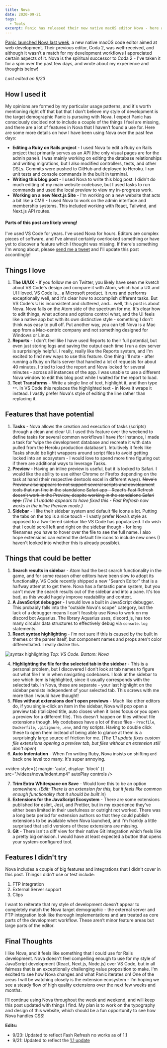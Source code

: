 ```yaml
---
title: Nova
date: 2020-09-21
tags:
  - Tools
excerpt: Panic has released their new native macOS editor Nova - here are my thoughts after trying it out for a few days!
---
```


[Panic launched Nova last week](https://nova.app), a new native macOS code editor aimed at web development. Their previous editor, Coda 2, was well-received, and although it wasn’t a match for my development workflows I appreciated certain aspects of it. Nova is the spiritual successor to Coda 2 - I've taken it for a spin over the past few days, and wrote about my experience and thoughts below!

_Last edited on 9/23_

## How I used it

My opinions are formed by my particular usage patterns, and it's worth mentioning right off that bat that I don't believe my style of development is the target demographic Panic is pursuing with Nova. I expect Panic has consciously decided not to include a couple of the things I feel are missing, and there are a lot of features in Nova that I haven’t found a use for. Here are some more details on how I have been using Nova over the past few days:

- **Editing a Ruby on Rails project** - I used Nova to edit a Ruby on Rails project that primarily serves as an API (the only visual pages are for the admin panel). I was mainly working on editing the database relationships and writing migrations, but I also modified controllers, tests, and other DSLs. Commits were pushed to GitHub and deployed to Heroku. I ran unit tests and console commands in the built in terminal.
- **Writing this blog post** - I used Nova to write this blog post. I didn't do much editing of my main website codebase, but I used tasks to run commands and used the local preview to view my in-progress work.
- **Working on a new Next.js Site** - I'm working on a new website that acts a bit like a CMS - I used Nova to work on the admin interface and membership systems. This included working with React, Tailwind, and Next.js API routes.

#### Parts of this post are likely wrong!

I've used VS Code for years. I've used Nova for hours. Editors are complex pieces of software, and I've almost certainly overlooked something or have yet to discover a feature which I thought was missing. If there's something I'm wrong about, please [send me a tweet](https://twitter.com/ianmitchel1) and I'll update this post accordingly!

## Things I love

1. **The UI/UX** - If you follow me on Twitter, you likely have seen me kvetch about VS Code's design and compare it with Atom, which had a UX and UI I loved. VS Code is... a Microsoft product. It runs and performs exceptionally well, and it's clear how to accomplish different tasks. But VS Code's UI is inconsistent and cluttered, and... well, this post is about Nova. Nova falls on the Atom side of the spectrum for me. It's clear how to edit things, what actions and options control what, and the UI feels like a native app but with its own distinctive style - something I don't think was easy to pull off. Put another way, you can tell Nova is a Mac app from a Mac-centric company and not something designed for Windows or Linux.
2. **Reports** - I don't feel like I have used Reports to their full potential, but even just storing logs and saving the output each time I run a dev server is surprisingly helpful. I really, really like the Reports system, and I'm excited to find new ways to use this feature. One thing I'll note - after running a Ruby on Rails server that handled a lot of requests for about 40 minutes, I tried to load the report and Nova locked for several minutes - across all instances of the app. I was unable to use a different Nova window to edit this blog post while I waited for the report to load.
3. **Text Transforms** - Write a single line of text, highlight it, and then type `**`. In VS Code this replaces the highlighted text - in Nova it wraps it instead. I vastly prefer Nova's style of editing the line rather than replacing it.

## Features that have potential

1. **Tasks** - Nova allows the creation and execution of tasks (scripts) through a clean and clear UI. I used this feature over the weekend to define tasks for several common workflows I have (for instance, I made a task for ‘wipe the development database and recreate it with data pulled from the Heroku production database'). Intuitively it feels like Tasks should be light wrappers around script files to avoid getting locked into an ecosystem - I would love to spend more time figuring out if there are additional ways to leverage Tasks.
2. **Preview** - Having an inline preview is useful, but it is locked to Safari. I would like the ability to use either Chrome or Firefox depending on the task at hand (their respective devtools excel in different ways). ~~Nova's Preview also appears to not support several scripts and development tools that run fine in the standalone Safari app - React’s Fast Refresh doesn't work in the Preview, despite working in the standalone Safari app.~~ _(The 1.1 update appears to have fixed this - Fast Refresh now works in the inline Preview mode.)_
3. **Sidebar** - I like their sidebar system and default file icons a lot. Putting the tabs on the top is a nice touch - I vastly prefer Nova’s style as opposed to a two-tiered sidebar like VS Code has popularized. I do wish that I could scroll left and right on the sidebar though - for long filenames you have to hover over the file to see the full name. I also hope extensions can extend the default file icons to include new ones (I haven't looked into whether this is already possible).

## Things that could be better

1. **Search results in sidebar** - Atom had the best search functionality in the game, and for some reason other editors have been slow to adopt its functionality. VS Code recently shipped a new "Search Editor" that is a halfway attempt to get there. Nova has a fantastic pane system, but you can't move the search results out of the sidebar and into a pane. It's too bad, as this would hugely improve readability and context.
2. **A JavaScript debugger** - I would love a built in JavaScript debugger. This probably falls into the "outside Nova's scope" category, but the lack of a debugger means I can't feasibly use Nova to work on my discord bot Aquarius. The library Aquarius uses, discord.js, has too many circular data structures to effectively debug via `console.log` statements.
3. **React syntax highlighting** - I'm not sure if this is caused by the built in themes or the parser itself, but component names and props aren't color differentiated. I really dislike this.

![syntax highlighting](/images/posts/nova_highlighting.png)
_Top: VS Code. Bottom: Nova_

4. **Highlighting the file for the selected tab in the sidebar** - This is a personal problem, but I discovered I don't look at tab names to figure out what file I'm in when navigating codebases. I look at the sidebar to see which item is highlighted, since it usually corresponds with the selected tab. In Nova, these are separate - your last highlight on the sidebar persists independent of your selected tab. This screws with me more than I would have thought!
5. **Files without extensions don't open previews** - Much like other editors do, if you single-click an item in the sidebar, Nova will pop open a preview tab (italicized title, auto closes when it loses focus or you open a preview for a different file). This doesn't happen on files without file extensions though. My codebases have a lot of these files - `Procfile`, `Dockerfile`, `.gitignore`, `.env`, and my scripts. Having to double click these to open them instead of being able to glance at them is a surprisingly large source of friction for me. (_The 1.1 update fixes custom file extensions opening a preview tab, but files without an extension still don't open_)
6. **Auto Indentation** - When I'm writing Ruby, Nova insists on shifting `end` back one level too many. It's super annoying.

<video
  style={{ margin: 'auto', display: 'block' }}
  src="/videos/nova/indent.mp4"
  autoPlay
  controls
/>

7. **Trim Extra Whitespace on Save** - Would love this to be an option somewhere. (_Edit: There is an extension for this, but it feels like common enough functionality that it should be built in_)
8. **Extensions for the JavaScript Ecosystem** - There are some extensions published for eslint, Jest, and Prettier, but in my experience they've either been limited in their usefulness or outright not worked. There was a long beta period for extension authors so that they could publish extensions to be available when Nova launched, and I'm frankly a little surprised that solid versions of these extensions are missing.
9. **Git** - There isn't a diff view for their native Git integration which feels like a pretty big omission. I would have at least expected a button that opens your system-configured tool.

## Features I didn't try

Nova includes a couple of big features and integrations that I didn't cover in this post. Things I didn't use or test include:

1. FTP integration
2. External Server support
3. Clips

I want to reiterate that my style of development doesn’t appear to completely match the Nova target demographic - the external server and FTP integration look like thorough implementations and are treated as core parts of the development workflow. These aren’t minor feature areas but large parts of the editor.

## Final Thoughts

I like Nova, and it feels like something that I could use for Rails development. Nova doesn't feel compelling enough to use for my style of JavaScript development (React, Next.js, Node.js) over VS Code, but in all fairness that is an exceptionally challenging value proposition to make. I'm excited to see how Nova changes and what Panic iterates on! One of the areas I will be watching closely is the extension ecosystem - I’m hoping we see a steady flow of high quality extensions over the next few weeks and months.

I’ll continue using Nova throughout the week and weekend, and will keep this post updated with things I find. My plan is to work on the typography and design of this website, which should be a fun opportunity to see how Nova handles CSS!

**Edits:**

- 9/23: Updated to reflect Fash Refresh no works as of 1.1
- 9/21: Updated to reflect the [1.1 update](https://twitter.com/panic/status/1308172575135076352)
